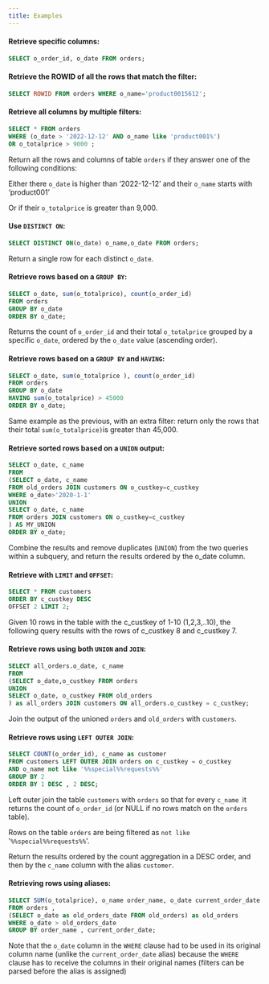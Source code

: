 ```yaml
---
title: Examples
---
```


#### Retrieve specific columns:

```sql
SELECT o_order_id, o_date FROM orders;
```

#### Retrieve the ROWID of all the rows that match the filter:

```sql
SELECT ROWID FROM orders WHERE o_name='product0015612';
```

#### Retrieve all columns by multiple filters:

```sql
SELECT * FROM orders
WHERE (o_date > '2022-12-12' AND o_name like 'product001%')
OR o_totalprice > 9000 ;
```

Return all the rows and columns of table `orders` if they answer one of the following conditions:

Either there `o_date` is higher than ‘2022-12-12’ and their `o_name` starts with ‘product001’

Or if their `o_totalprice` is greater than 9,000.

#### Use `DISTINCT ON`:

```sql
SELECT DISTINCT ON(o_date) o_name,o_date FROM orders;
```

Return a single row for each distinct `o_date`.

#### Retrieve rows based on a `GROUP BY`:

```sql
SELECT o_date, sum(o_totalprice), count(o_order_id)
FROM orders
GROUP BY o_date
ORDER BY o_date;
```

Returns the count of `o_order_id` and their total `o_totalprice` grouped by a specific `o_date`, ordered by
the `o_date` value (ascending order).

#### Retrieve rows based on a `GROUP BY` and `HAVING`:

```sql
SELECT o_date, sum(o_totalprice ), count(o_order_id)
FROM orders
GROUP BY o_date
HAVING sum(o_totalprice) > 45000
ORDER BY o_date;
```

Same example as the previous, with an extra filter: return only the rows that their total
`sum(o_totalprice)`is greater than 45,000.

#### Retrieve sorted rows based on a `UNION` output:

```sql
SELECT o_date, c_name
FROM
(SELECT o_date, c_name
FROM old_orders JOIN customers ON o_custkey=c_custkey
WHERE o_date>'2020-1-1'
UNION
SELECT o_date, c_name
FROM orders JOIN customers ON o_custkey=c_custkey
) AS MY_UNION
ORDER BY o_date;
```

Combine the results and remove duplicates (`UNION`) from the two queries within a subquery, and return the
results ordered by the o_date column.

#### Retrieve with `LIMIT` and `OFFSET`:

```sql
SELECT * FROM customers
ORDER BY c_custkey DESC
OFFSET 2 LIMIT 2;
```

Given 10 rows in the table with the c_custkey of 1-10 (1,2,3,..10), the following query results with the rows of
c_custkey 8 and c_custkey 7.

#### Retrieve rows using both `UNION` and `JOIN`:

```sql 
SELECT all_orders.o_date, c_name
FROM
(SELECT o_date,o_custkey FROM orders
UNION
SELECT o_date, o_custkey FROM old_orders
) as all_orders JOIN customers ON all_orders.o_custkey = c_custkey;
```

Join the output of the unioned `orders` and `old_orders` with `customers`.


#### Retrieve rows using `LEFT OUTER JOIN`:

```sql
SELECT COUNT(o_order_id), c_name as customer
FROM customers LEFT OUTER JOIN orders on c_custkey = o_custkey
AND o_name not like '%%special%%requests%%'
GROUP BY 2
ORDER BY 1 DESC , 2 DESC;
```

Left outer join the table `customers` with `orders` so that for every `c_name `it returns the count of
`o_order_id` (or NULL if no rows match on the `orders` table).

Rows on the table `orders` are being filtered as `not like` '`%%special%%requests%%`'.

Return the results ordered by the count aggregation in a DESC order, and then by the `c_name` column with
the alias `customer`.

#### Retrieving rows using aliases:

```sql
SELECT SUM(o_totalprice), o_name order_name, o_date current_order_date
FROM orders ,
(SELECT o_date as old_orders_date FROM old_orders) as old_orders
WHERE o_date > old_orders_date
GROUP BY order_name , current_order_date;
```

Note that the `o_date` column in the `WHERE` clause had to be used in its original column name (unlike the
`current_order_date` alias) because the `WHERE` clause has to receive the columns in their original names
(filters can be parsed before the alias is assigned)